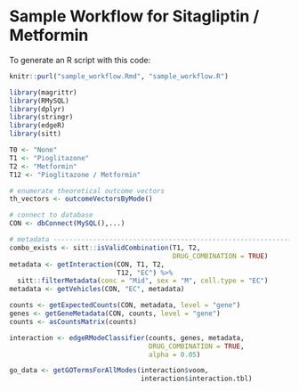 Sample Workflow for Sitagliptin / Metformin
=================================================

To generate an R script with this code:
```r
knitr::purl("sample_workflow.Rmd", "sample_workflow.R")
```

```r
library(magrittr)
library(RMySQL)
library(dplyr)
library(stringr)
library(edgeR)
library(sitt)

T0 <- "None"
T1 <- "Pioglitazone"
T2 <- "Metformin"
T12 <- "Pioglitazone / Metformin"

# enumerate theoretical outcome vectors
th_vectors <- outcomeVectorsByMode()

# connect to database
CON <- dbConnect(MySQL(),...)

# metadata --------------------------------------------------------------------
combo_exists <- sitt::isValidCombination(T1, T2,
                                         DRUG_COMBINATION = TRUE)
metadata <- getInteraction(CON, T1, T2,
                           T12, "EC") %>%
  sitt::filterMetadata(conc = "Mid", sex = "M", cell.type = "EC")
metadata <- getVehicles(CON, "EC", metadata)

counts <- getExpectedCounts(CON, metadata, level = "gene")
genes <- getGeneMetadata(CON, counts, level = "gene")
counts <- asCountsMatrix(counts)

interaction <- edgeRModeClassifier(counts, genes, metadata,
                                   DRUG_COMBINATION = TRUE,
                                   alpha = 0.05)

go_data <- getGOTermsForAllModes(interaction$voom,
                                 interaction$interaction.tbl)


```
